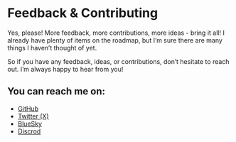 # Feedback & Contributing
 
Yes, please! More feedback, more contributions, more ideas - bring it all!
I already have plenty of items on the roadmap, but I’m sure there are many things I haven’t thought of yet.

So if you have any feedback, ideas, or contributions, don’t hesitate to reach out. I’m always happy to hear from you!

## You can reach me on:

- [GitHub](https://github.com/httl-lang/HTTL)
- [Twitter (X)](https://x.com/HTTL_lang)
- [BlueSky](https://bsky.app/profile/httl-lang.bsky.social)
- [Discrod](https://discord.gg/hC6BTWTJ)